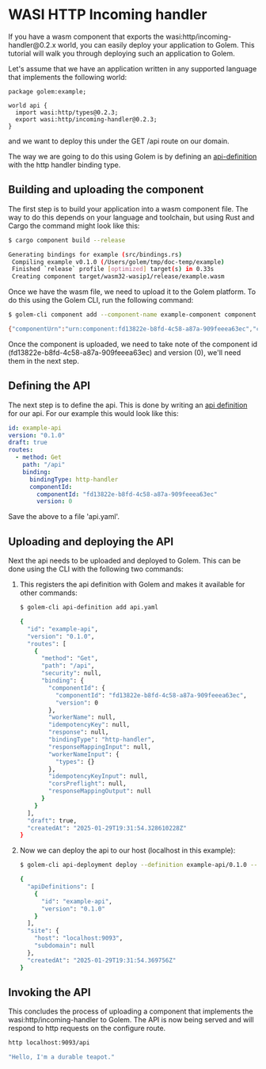 # WASI HTTP Incoming handler

If you have a wasm component that exports the wasi:http/incoming-handler\@0.2.x world, you can easily deploy your application to Golem.
This tutorial will walk you through deploying such an application to Golem.

Let's assume that we have an application written in any supported language that implements the following world:

```wit
package golem:example;

world api {
  import wasi:http/types@0.2.3;
  export wasi:http/incoming-handler@0.2.3;
}
```

and we want to deploy this under the GET /api route on our domain.

The way we are going to do this using Golem is by defining an [api-definition](/concepts/api-definitions) with the http handler binding type.

## Building and uploading the component

The first step is to build your application into a wasm component file. The way to do this depends on your language and toolchain, but
using Rust and Cargo the command might look like this:

```bash
$ cargo component build --release

Generating bindings for example (src/bindings.rs)
 Compiling example v0.1.0 (/Users/golem/tmp/doc-temp/example)
 Finished `release` profile [optimized] target(s) in 0.33s
 Creating component target/wasm32-wasip1/release/example.wasm
```

Once we have the wasm file, we need to upload it to the Golem platform. To do this using the Golem CLI, run the following command:

```bash
$ golem-cli component add --component-name example-component component.wasm

{"componentUrn":"urn:component:fd13822e-b8fd-4c58-a87a-909feeea63ec","componentVersion":0,"componentName":"example-component","componentSize":103873,"createdAt":"2025-01-29T19:31:53.874584665Z","exports":["wasi:http/incoming-handler@0.2.3.{handle}(request: handle<0>, response-out: handle<1>)","golem:http/incoming-handler.{handle}(request: record { method: variant { GET, HEAD, POST, PUT, DELETE, CONNECT, OPTIONS, TRACE, PATCH, custom(string) }, scheme: variant { HTTP, HTTPS, custom(string) }, authority: string, path-and-query: string, headers: list<tuple<string, list<u8>>>, body-and-trailers: option<record { content: list<u8>, trailers: option<list<tuple<string, list<u8>>>> }> }) -> record { status: u16, headers: list<tuple<string, list<u8>>>, body-and-trailers: option<record { content: list<u8>, trailers: option<list<tuple<string, list<u8>>>> }> }"],"dynamicLinking":{}}
```

Once the component is uploaded, we need to take note of the component id (fd13822e-b8fd-4c58-a87a-909feeea63ec) and version (0), we'll need them in the next step.

## Defining the API

The next step is to define the api. This is done by writing an [api definition](/invoke/making-custom-apis) for our api.
For our example this would look like this:

```yaml
id: example-api
version: "0.1.0"
draft: true
routes:
  - method: Get
    path: "/api"
    binding:
      bindingType: http-handler
      componentId:
        componentId: "fd13822e-b8fd-4c58-a87a-909feeea63ec"
        version: 0
```

Save the above to a file 'api.yaml'.

## Uploading and deploying the API

Next the api needs to be uploaded and deployed to Golem. This can be done using the CLI with the following two commands:

1. This registers the api definition with Golem and makes it available for other commands:

   ```bash
   $ golem-cli api-definition add api.yaml

   {
     "id": "example-api",
     "version": "0.1.0",
     "routes": [
       {
         "method": "Get",
         "path": "/api",
         "security": null,
         "binding": {
           "componentId": {
             "componentId": "fd13822e-b8fd-4c58-a87a-909feeea63ec",
             "version": 0
           },
           "workerName": null,
           "idempotencyKey": null,
           "response": null,
           "bindingType": "http-handler",
           "responseMappingInput": null,
           "workerNameInput": {
             "types": {}
           },
           "idempotencyKeyInput": null,
           "corsPreflight": null,
           "responseMappingOutput": null
         }
       }
     ],
     "draft": true,
     "createdAt": "2025-01-29T19:31:54.328610228Z"
   }
   ```

2. Now we can deploy the api to our host (localhost in this example):

   ```bash
   $ golem-cli api-deployment deploy --definition example-api/0.1.0 --host localhost:9093

   {
     "apiDefinitions": [
       {
         "id": "example-api",
         "version": "0.1.0"
       }
     ],
     "site": {
       "host": "localhost:9093",
       "subdomain": null
     },
     "createdAt": "2025-01-29T19:31:54.369756Z"
   }
   ```

## Invoking the API

This concludes the process of uploading a component that implements the wasi:http/incoming-handler to Golem. The API is now being served
and will respond to http requests on the configure route.

```bash
http localhost:9093/api

"Hello, I'm a durable teapot."
```
